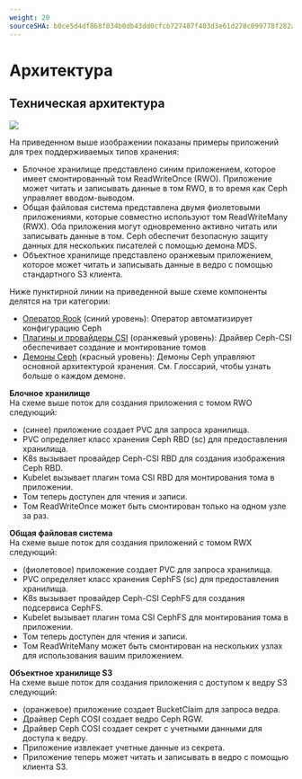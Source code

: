 ```yaml
---
weight: 20
sourceSHA: b0ce5d4df868f034b0db43dd0cfcb727487f403d3e61d278c099778f282a399d
---
```


# Архитектура

## Техническая архитектура

![](../../../en/storage/storagesystem_ceph/assets/rook_ceph_architecture.png)

На приведенном выше изображении показаны примеры приложений для трех поддерживаемых типов хранения:

- Блочное хранилище представлено синим приложением, которое имеет смонтированный том ReadWriteOnce (RWO). Приложение может читать и записывать данные в том RWO, в то время как Ceph управляет вводом-выводом.
- Общая файловая система представлена двумя фиолетовыми приложениями, которые совместно используют том ReadWriteMany (RWX). Оба приложения могут одновременно активно читать или записывать данные в том. Ceph обеспечит безопасную защиту данных для нескольких писателей с помощью демона MDS.
- Объектное хранилище представлено оранжевым приложением, которое может читать и записывать данные в ведро с помощью стандартного S3 клиента.

Ниже пунктирной линии на приведенной выше схеме компоненты делятся на три категории:

- [Оператор Rook](./concepts/concept.mdx#rook-operator) (синий уровень): Оператор автоматизирует конфигурацию Ceph
- [Плагины и провайдеры CSI](./concepts/concept.mdx#ceph-csi) (оранжевый уровень): Драйвер Ceph-CSI обеспечивает создание и монтирование томов
- [Демоны Ceph](./concepts/concept.mdx#ceph-module-functions) (красный уровень): Демоны Ceph управляют основной архитектурой хранения. См. Глоссарий, чтобы узнать больше о каждом демоне.

**Блочное хранилище**\
На схеме выше поток для создания приложения с томом RWO следующий:

- (синее) приложение создает PVC для запроса хранилища.
- PVC определяет класс хранения Ceph RBD (sc) для предоставления хранилища.
- K8s вызывает провайдер Ceph-CSI RBD для создания изображения Ceph RBD.
- Kubelet вызывает плагин тома CSI RBD для монтирования тома в приложении.
- Том теперь доступен для чтения и записи.
- Том ReadWriteOnce может быть смонтирован только на одном узле за раз.

**Общая файловая система**\
На схеме выше поток для создания приложений с томом RWX следующий:

- (фиолетовое) приложение создает PVC для запроса хранилища.
- PVC определяет класс хранения CephFS (sc) для предоставления хранилища.
- K8s вызывает провайдер Ceph-CSI CephFS для создания подсервиса CephFS.
- Kubelet вызывает плагин тома CSI CephFS для монтирования тома в приложении.
- Том теперь доступен для чтения и записи.
- Том ReadWriteMany может быть смонтирован на нескольких узлах для использования вашим приложением.

**Объектное хранилище S3**\
На схеме выше поток для создания приложения с доступом к ведру S3 следующий:

- (оранжевое) приложение создает BucketClaim для запроса ведра.
- Драйвер Ceph COSI создает ведро Ceph RGW.
- Драйвер Ceph COSI создает секрет с учетными данными для доступа к ведру.
- Приложение извлекает учетные данные из секрета.
- Приложение теперь может читать и записывать в ведро с помощью клиента S3.
